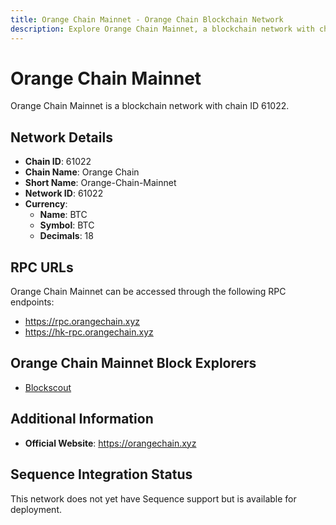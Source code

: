 ```yaml
--- 
title: Orange Chain Mainnet - Orange Chain Blockchain Network
description: Explore Orange Chain Mainnet, a blockchain network with chain ID 61022. Learn about its native currency, BTC, and how to interact with the network.
---
```


# Orange Chain Mainnet

Orange Chain Mainnet is a blockchain network with chain ID 61022.

## Network Details

- **Chain ID**: 61022
- **Chain Name**: Orange Chain
- **Short Name**: Orange-Chain-Mainnet
- **Network ID**: 61022
- **Currency**: 
  - **Name**: BTC
  - **Symbol**: BTC
  - **Decimals**: 18

## RPC URLs

Orange Chain Mainnet can be accessed through the following RPC endpoints:

- https://rpc.orangechain.xyz
- https://hk-rpc.orangechain.xyz

## Orange Chain Mainnet Block Explorers

- [Blockscout](https://scan.orangechain.xyz)

## Additional Information

- **Official Website**: https://orangechain.xyz

## Sequence Integration Status

This network does not yet have Sequence support but is available for deployment.
